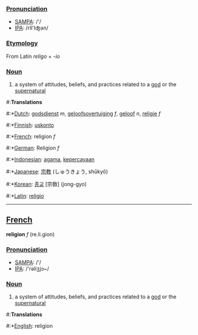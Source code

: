 ===[[Pronunciation]]===
*[[w:SAMPA|SAMPA]]: /'/
*[[w:IPA|IPA]]: /rIl'Iʤən/

===[[Etymology]]===

From Latin ''religo'' + ''-io''

===[[Noun]]===
#a system of attitudes, beliefs, and practices related to a [[god]] or the [[supernatural]]

#:'''Translations'''
#:*[[Dutch]]: [[godsdienst]] ''m'', [[geloofsovertuiging]] ''f'', [[geloof]] ''n'', [[religie]] ''f''
#:*[[Finnish]]: [[uskonto]]
#:*[[French]]: religion ''f''
#:*[[German]]: Religion ''f''
#:*[[Indonesian]]: [[agama]], [[percaya|kepercayaan]]
#:*[[Japanese]]: [[宗教]] (しゅうきょう, shūkyō)
#:*[[Korean]]: [[종교]] [宗敎] (jong-gyo)
#:*[[Latin]]: [[religio]]
----
==[[French]]==

'''religion''' ''f'' (re.li.gion)

===[[Pronunciation]]===
*[[w:SAMPA|SAMPA]]: /'/
*[[w:IPA|IPA]]: /'rəliʒjɔ~/

===[[Noun]]===
#a system of attitudes, beliefs, and practices related to a [[god]] or the [[supernatural]]

#:'''Translations'''
#:*[[English]]: religion